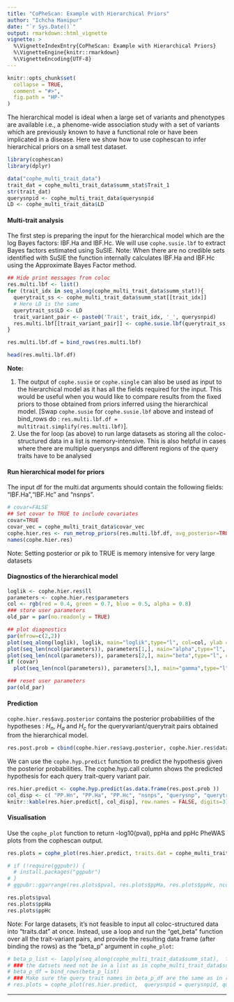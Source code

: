 ```yaml
---
title: "CoPheScan: Example with Hierarchical Priors"
author: "Ichcha Manipur"
date: "`r Sys.Date()`"
output: rmarkdown::html_vignette
vignette: >
  %\VignetteIndexEntry{CoPheScan: Example with Hierarchical Priors}
  %\VignetteEngine{knitr::rmarkdown}
  %\VignetteEncoding{UTF-8}
---
```


```r
knitr::opts_chunk$set(
  collapse = TRUE,
  comment = "#>",
  fig.path = "HP-"
)
```

The hierarchical model is ideal when a large set of variants and phenotypes are available i.e., a phenome-wide association study with a set of variants which are previously known to have a functional role or have been implicated in a disease.
Here we show how to use cophescan to infer hierarchical priors on a small test dataset.

```r
library(cophescan)
library(dplyr)
```

```r
data("cophe_multi_trait_data")
trait_dat = cophe_multi_trait_data$summ_stat$Trait_1
str(trait_dat)
querysnpid <- cophe_multi_trait_data$querysnpid
LD <- cophe_multi_trait_data$LD
```

#### Multi-trait analysis

The first step is preparing the input for the hierarchical model which are the log Bayes factors: lBF.Ha and lBF.Hc.
We will use `cophe.susie.lbf` to extract Bayes factors estimated using SuSIE.
Note: When there are no credible sets identified with SuSIE the function internally calculates lBF.Ha and lBF.Hc using the Approximate Bayes Factor method.

```r
## Hide print messages from coloc
res.multi.lbf <- list()
for (trait_idx in seq_along(cophe_multi_trait_data$summ_stat)){
  querytrait_ss <- cophe_multi_trait_data$summ_stat[[trait_idx]]
  # Here LD is the same
  querytrait_ss$LD <- LD
  trait_variant_pair <- paste0('Trait', trait_idx, '_', querysnpid)
  res.multi.lbf[[trait_variant_pair]] <- cophe.susie.lbf(querytrait_ss, querysnpid = querysnpid, querytrait = paste0('Trait_', trait_idx))
}

res.multi.lbf.df = bind_rows(res.multi.lbf)

```

```r
head(res.multi.lbf.df)
```

**Note:**

1.  The output of `cophe.susie` or `cophe.single` can also be used as input to the hierarchical model as it has all the fields required for the input. This would be useful when you would like to compare results from the fixed priors to those obtained from priors inferred using the hierarchical model. [Swap `cophe.susie` for `cophe.susie.lbf` above and instead of bind_rows do : `res.multi.lbf.df = multitrait.simplify(res.multi.lbf)`].
2.  Use the for loop (as above) to run large datasets as storing all the coloc-structured data in a list is memory-intensive. This is also helpful in cases where there are multiple querysnps and different regions of the query traits have to be analysed

#### Run hierarchical model for priors

The input df for the multi.dat arguments should contain the following fields: "lBF.Ha","lBF.Hc" and "nsnps".

```r
# covar=FALSE
## Set covar to TRUE to include covariates
covar=TRUE
covar_vec = cophe_multi_trait_data$covar_vec
cophe.hier.res <- run_metrop_priors(res.multi.lbf.df, avg_posterior=TRUE, avg_pik = TRUE, covar_vec = covar_vec, covar = covar, nits = 30000)
names(cophe.hier.res)
```

Note: Setting posterior or pik to TRUE is memory intensive for very large datasets

#### Diagnostics of the hierarchical model

```r

loglik <- cophe.hier.res$ll
parameters <- cophe.hier.res$parameters
col <- rgb(red = 0.4, green = 0.7, blue = 0.5, alpha = 0.8)
### store user parameters
old_par = par(no.readonly = TRUE)

## plot diagnostics
par(mfrow=c(2,2))
plot(seq_along(loglik), loglik, main="loglik",type="l", col=col, ylab = "ll", xlab="")
plot(seq_len(ncol(parameters)), parameters[1,], main="alpha",type="l", col=col, ylab = "alpha", xlab="")
plot(seq_len(ncol(parameters)), parameters[2,], main="beta",type="l", col=col, ylab = "beta", xlab="")
if (covar)
  plot(seq_len(ncol(parameters)), parameters[3,], main="gamma",type="l", col=col, ylab = "gamma", xlab="")

### reset user parameters
par(old_par)
```

#### Prediction

`cophe.hier.res$avg.posterior` contains the posterior probabilities of the hypotheses : $H_n$, $H_a$ and $H_c$ for the queryvariant/querytrait pairs obtained from the hierarchical model.

```r
res.post.prob = cbind(cophe.hier.res$avg.posterior, cophe.hier.res$data)
```

We can use the `cophe.hyp.predict` function to predict the hypothesis given the posterior probabilities.
The cophe.hyp.call column shows the predicted hypothesis for each query trait-query variant pair.

```r
res.hier.predict <- cophe.hyp.predict(as.data.frame(res.post.prob ))
col_disp <- c( "PP.Hn", "PP.Ha", "PP.Hc", "nsnps", "querysnp", "querytrait", "typeBF",  "grp", "cophe.hyp.call")
knitr::kable(res.hier.predict[, col_disp], row.names = FALSE, digits=3)
```

#### Visualisation

Use the `cophe_plot` function to return -log10(pval), ppHa and ppHc PheWAS plots from the cophescan output.

```r
res.plots = cophe_plot(res.hier.predict, traits.dat = cophe_multi_trait_data$summ_stat, querysnpid = querysnpid, query_trait_names = paste0('Trait_', 1:24))

# if (!require(ggpubr)) {
  # install.packages("ggpubr") 
# }
# ggpubr::ggarrange(res.plots$pval, res.plots$ppHa, res.plots$ppHc, ncol = 2, nrow = 2)
```

```r
res.plots$pval
res.plots$ppHa
res.plots$ppHc
```

Note: For large datasets, it's not feasible to input all coloc-structured data into "traits.dat" at once.
Instead, use a loop and run the "get_beta" function over all the trait-variant pairs, and provide the resulting data frame (after binding the rows) as the "beta_p" argument in `cophe_plot`:

``` r
# beta_p_list <- lapply(seq_along(cophe_multi_trait_data$summ_stat),  function(x) get_beta(list(cophe_multi_trait_data$summ_stat[[x]]), querysnpid, names(cophe_multi_trait_data$summ_stat)[x]))
# ### the datsets need not be in a list as in cophe_multi_trait_data$summ_stat and can be stored independently.
# beta_p_df = bind_rows(beta_p_list)
# ### Make sure the query trait names in beta_p_df are the same as in res.hier.predict
# res.plots = cophe_plot(res.hier.predict,  querysnpid = querysnpid, query_trait_names = beta_p_df$querytrait, beta_p = beta_p_df)
```

------------------------------------------------------------------------
